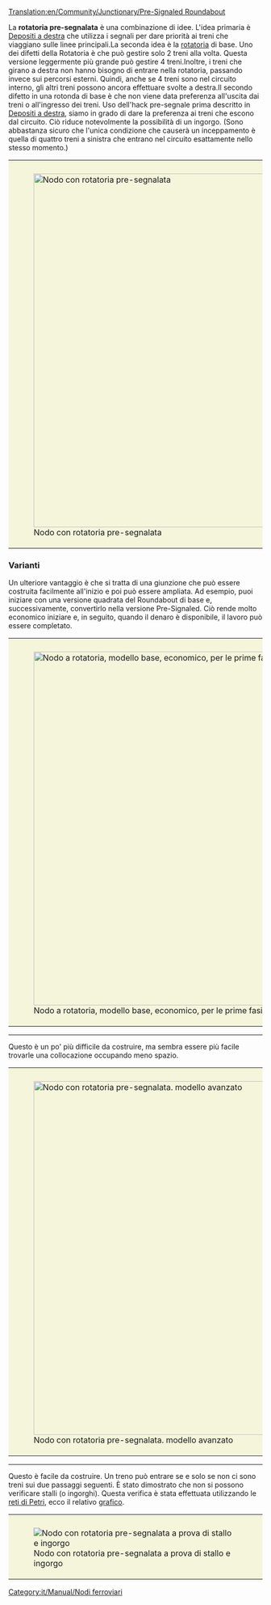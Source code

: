 [[Translation:en/Community/Junctionary/Pre-Signaled Roundabout]]

{{it/Community/Junctionary/Nodi ferroviari}}
{{it/Community/Junctionary/Requisiti nodo|In più fasi|2|0|0|1|0|0|0|0|1|1|2||I treni guasti bloccano tutto il nodo.|
* Ingorghi di traffico improbabili ma possibili (treni di grandi dimensioni).
* Semplice da costruire inizialmente, si può rendere più articolato in seguito.
* la segnaletica complessa può essere difficile da realizzare.
* Area: 15x15
}}
La '''rotatoria pre-segnalata''' è una combinazione di idee. L'idea primaria è [[it/Manual/Costruzione depositi#configurazioni-avanzate-dei-depositi|Depositi a destra]] che utilizza i segnali per dare priorità ai treni che viaggiano sulle linee principali.La seconda idea è la [[it/Community/Junctionary/Rotatoria|rotatoria]] di base. Uno dei difetti della Rotatoria è che può gestire solo 2 treni alla volta. Questa versione leggermente più grande può gestire 4 treni.Inoltre, i treni che girano a destra non hanno bisogno di entrare nella rotatoria, passando invece sui percorsi esterni. Quindi, anche se 4 treni sono nel circuito interno, gli altri treni possono ancora effettuare svolte a destra.Il secondo difetto in una rotonda di base è che non viene data preferenza all'uscita dai treni o all'ingresso dei treni. Uso dell'hack pre-segnale prima descritto in [[it/Manual/Costruzione depositi#configurazioni-avanzate-dei-depositi|Depositi a destra]], siamo in grado di dare la preferenza ai treni che escono dal circuito. Ciò riduce notevolmente la possibilità di un ingorgo. (Sono abbastanza sicuro che l'unica condizione che causerà un inceppamento è quella di quattro treni a sinistra che entrano nel circuito esattamente nello stesso momento.)

{|style="border: 0px; margin: 5px auto 25px auto;"
|style="padding: 10px 10px 5px; 10px; background-color: #F5F5DC;"|[[File:en/Community/Junctionary/PresignaledRoundAbout.png|none|thumb|700px|Nodo con rotatoria pre-segnalata]]
|}

===Varianti===
Un ulteriore vantaggio è che si tratta di una giunzione che può essere costruita facilmente all'inizio e poi può essere ampliata. Ad esempio, puoi iniziare con una versione quadrata del Roundabout di base e, successivamente, convertirlo nella versione Pre-Signaled. Ciò rende molto economico iniziare e, in seguito, quando il denaro è disponibile, il lavoro può essere completato.

{|style="border: 0px; margin: 5px auto 25px auto;"
|style="padding: 10px 10px 5px; 10px; background-color: #F5F5DC;"|[[File:en/Community/Junctionary/StartingPresignaledRoundAbout.png|none|thumb|700px|Nodo a rotatoria, modello base, economico, per le prime fasi del gioco]]
|}
----
Questo è un po' più difficile da costruire, ma sembra essere più facile trovarle una collocazione occupando meno spazio.

{|style="border: 0px; margin: 5px auto 25px auto;"
|style="padding: 10px 10px 5px; 10px; background-color: #F5F5DC;"|[[File:en/Community/Junctionary/PresignaledRoundAboutVariant.png|none|thumb|700px|Nodo con rotatoria pre-segnalata. modello avanzato]]
|}
----
Questo è facile da costruire. Un treno può entrare se e solo se non ci sono treni sui due passaggi seguenti.
È stato dimostrato che non si possono verificare stalli (o ingorghi). Questa verifica è stata effettuata utilizzando le [https://it.wikipedia.org/wiki/Rete_di_Petri reti di Petri], ecco il relativo [http://en.wikipedia.org/wiki/File:Trains.png grafico]. 

{|style="border: 0px; margin: 5px auto 25px auto;"
|style="padding: 10px 10px 5px; 10px; background-color: #F5F5DC;"|[[File:en/Community/Junctionary/No-colide-roundabout-4w.png|center|frame|Nodo con rotatoria pre-segnalata a prova di stallo e ingorgo]]
|}

[[Category:it/Manual/Nodi ferroviari]]